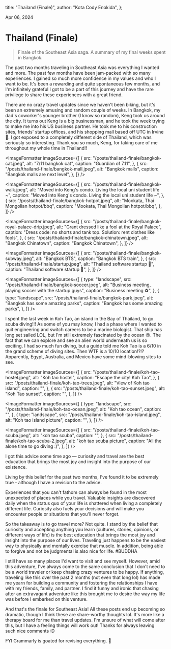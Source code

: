 
  title: "Thailand (Finale)",
  author: "Kota Cody Enokida",
};

Apr 06, 2024

# Thailand (Finale)

<BlockQuote>
  Finale of the Southeast Asia saga. A summary of my final weeks spent in
  Bangkok.
</BlockQuote>

<HeroImage
  src="/posts/thailand-finale/bangkok-skyline.jpeg"
  alt="Bangkok skyline"
  caption="Bangkok skyline"
/>

The past two months traveling in Southeast Asia was everything I wanted and more. The past few months have been jam-packed with so many experiences. I gained so much more confidence in my values and who I want to be. It's been a rewarding and quite spontaneous few months, and I'm infinitely grateful I got to be a part of this journey and have the rare privilege to share these experiences with a great friend.

There are no crazy travel updates since we haven't been biking, but it's been an extremely amusing and random couple of weeks. In Bangkok, my dad's coworker's younger brother (I know so random), Keng took us around the city. It turns out Keng is a big businessman, and he took the week trying to make me into his US business partner. He took me to his construction sites, friends' startup offices, and his shopping mall based off UTC in Irvine 🤣. I got exposed to a completely different side of Thailand, which was seriously so interesting. Thank you so much, Keng, for taking care of me throughout my whole time in Thailand!!

<ImageFormatter
  imageSources={[
    {
      src: "/posts/thailand-finale/bangkok-cat.jpeg",
      alt: "7/11 bangkok cat",
      caption: "Guardian of 7.11",
    },
    {
      src: "/posts/thailand-finale/bangkok-mall.jpeg",
      alt: "Bangkok malls",
      caption: "Bangkok malls are next level",
    },
  ]}
/>

<ImageFormatter
  imageSources={[
    {
      src: "/posts/thailand-finale/bangkok-walk.jpeg",
      alt: "Moved into Keng's condo. Living the local uni student life ~",
      caption: "Moved into Keng's condo. Living the local uni student life ~",
    },
    {
      src: "/posts/thailand-finale/bangkok-hotpot.jpeg",
      alt: "Mookata, Thai Mongolian hotpot/bbq",
      caption: "Mookata, Thai Mongolian hotpot/bbq",
    },
  ]}
/>

<ImageFormatter
  imageSources={[
    {
      src: "/posts/thailand-finale/bangkok-royal-palace-drip.jpeg",
      alt: "Grant dressed like a fool at the Royal Palace",
      caption:
        "Dress code: no shorts and tank top. Solution: rent clothes like fools",
    },
    {
      src: "/posts/thailand-finale/bangkok-chinatown.jpeg",
      alt: "Bangkok Chinatown",
      caption: "Bangkok Chinatown",
    },
  ]}
/>

<ImageFormatter
  imageSources={[
    {
      src: "/posts/thailand-finale/bangkok-subway.jpeg",
      alt: "Bangkok BTS",
      caption: "Bangkok BTS train",
    },
    {
      src: "/posts/thailand-finale/startup.jpeg",
      alt: "Thailand software startup 💫",
      caption: "Thailand software startup 💫",
    },
  ]}
/>

<ImageFormatter
  imageSources={[
    {
      type: "landscape",
      src: "/posts/thailand-finale/bangkok-soccer.jpeg",
      alt: "Business meeting, playing soccer with the startup guys",
      caption: "Business meeting ⚽️",
    },
    {
      type: "landscape",
      src: "/posts/thailand-finale/bangkok-park.jpeg",
      alt: "Bangkok has some amazing parks",
      caption: "Bangkok has some amazing parks",
    },
  ]}
/>

I spent the last week in Koh Tao, an island in the Bay of Thailand, to go scuba diving!!! As some of you may know, I had a phase where I wanted to quit engineering and switch careers to be a marine biologist. That ship has long set sailed LOL, but I'm still extremely fascinated by the ocean 😗. The fact that we can explore and see an alien world underneath us is so exciting. I had so much fun diving, but a guide told me Koh Tao is a 6/10 in the grand scheme of diving sites. Then WTF is a 10/10 location!?!? Apparently, Egypt, Australia, and Mexico have some mind-blowing sites to see.

<ImageFormatter
  imageSources={[
    {
      src: "/posts/thailand-finale/koh-tao-hostel.jpeg",
      alt: "Koh tao hostel",
      caption: "Escape the city! Koh Tao",
    },
    {
      src: "/posts/thailand-finale/koh-tao-trees.jpeg",
      alt: "View of Koh tao island",
      caption: "",
    },
    {
      src: "/posts/thailand-finale/koh-tao-sunset.jpeg",
      alt: "Koh Tao sunset",
      caption: "",
    },
  ]}
/>

<ImageFormatter
  imageSources={[
    {
      type: "landscape",
      src: "/posts/thailand-finale/koh-tao-ocean.jpeg",
      alt: "Koh tao ocean",
      caption: "",
    },
    {
      type: "landscape",
      src: "/posts/thailand-finale/koh-tao-island.jpeg",
      alt: "Koh tao island picture",
      caption: "",
    },
  ]}
/>

<ImageFormatter
  imageSources={[
    {
      src: "/posts/thailand-finale/koh-tao-scuba.jpeg",
      alt: "koh tao scuba",
      caption: "",
    },
    {
      src: "/posts/thailand-finale/koh-tao-scuba-2.jpeg",
      alt: "koh tao scuba picture",
      caption: "All the alone time to go diving :)",
    },
  ]}
/>

I got this advice some time ago — curiosity and travel are the best education that brings the most joy and insight into the purpose of our existence.

Living by this belief for the past two months, I've found it to be extremely true - although I have a revision to the advice.

Experiences that you can't fathom can always be found in the most unexpected of places while you travel. Valuable insights are discovered daily when the status quo of your life is shattered when living a completely different life. Curiosity also fuels your decisions and will make you encounter people or situations that you'll never forget.

So the takeaway is to go travel more? Not quite. I stand by the belief that curiosity and accepting anything you learn (cultures, stories, opinions, or different ways of life) is the best education that brings the most joy and insight into the purpose of our lives. Traveling just happens to be the easiest way to physically and mentally exercise that muscle. In addition, being able to forgive and not be judgmental is also nice for life. #BUDDHA

I still have so many places I'd want to visit and see myself. However, amid this adventure, I've always come to the same conclusion that I don't need to be a world traveler or keep chasing crazy ventures to be happy. If anything, traveling like this over the past 2 months (not even that long lol) has made me yearn for building a community and fostering the relationships I have with my friends, family, and partner. I find it funny and ironic that chasing after an extravagant adventure like this brought me to desire the way my life was before I embarked on this venture.

And that's the finale for Southeast Asia! All these posts end up becoming so dramatic, though I think these are share-worthy thoughts lol. It's more like a therapy board for me than travel updates. I'm unsure of what will come after this, but I have a feeling things will work out! Thanks for always leaving such nice comments :D

FYI Grammarly is goated for revising everything. 🤣
